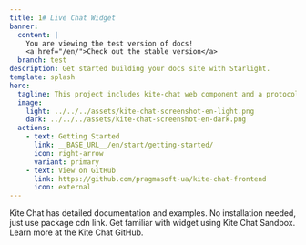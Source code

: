 ```yaml
---
title: 1# Live Chat Widget
banner:
  content: |
    You are viewing the test version of docs!
    <a href="/en/">Check out the stable version</a>
  branch: test
description: Get started building your docs site with Starlight.
template: splash
hero:
  tagline: This project includes kite-chat web component and a protocol driver to communicate with the chat backend.
  image:
    light: ../../../assets/kite-chat-screenshot-en-light.png
    dark: ../../../assets/kite-chat-screenshot-en-dark.png
  actions:
    - text: Getting Started
      link: __BASE_URL__/en/start/getting-started/
      icon: right-arrow
      variant: primary
    - text: View on GitHub
      link: https://github.com/pragmasoft-ua/kite-chat-frontend
      icon: external
---
```



<CardGrid stagger>
	<LinkCard title="Documentation" icon="pencil" href="__BASE_URL__/en/reference/elements/">
		Kite Chat has detailed documentation and examples.
	</LinkCard>
	<LinkCard title="Easy Setup" icon="puzzle" href="__BASE_URL__/en/start/getting-started/">
		No installation needed, just use package cdn link.
	</LinkCard>
	<LinkCard title="Live Demo" icon="rocket" href="__BASE_URL__/en/start/demo/">
		Get familiar with widget using Kite Chat Sandbox.
	</LinkCard>
	<LinkCard title="Open source" icon="github" href="https://github.com/pragmasoft-ua/kite-chat-frontend/">
		Learn more at the Kite Chat GitHub.
	</LinkCard>
</CardGrid>